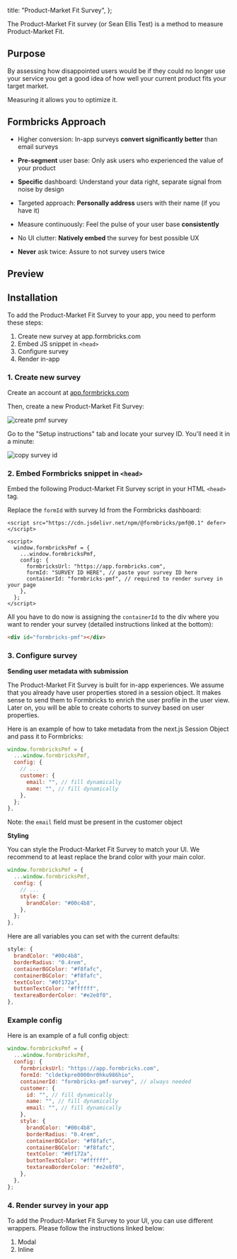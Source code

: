 
  title: "Product-Market Fit Survey",
};

The Product-Market Fit survey (or Sean Ellis Test) is a method to measure Product-Market Fit.

## Purpose

By assessing how disappointed users would be if they could no longer use your service you get a good idea of how well your current product fits your target market.

Measuring it allows you to optimize it.

## Formbricks Approach

- Higher conversion: In-app surveys **convert significantly better** than email surveys

- **Pre-segment** user base: Only ask users who experienced the value of your product

- **Specific** dashboard: Understand your data right, separate signal from noise by design

- Targeted approach: **Personally address** users with their name (if you have it)

- Measure continuously: Feel the pulse of your user base **consistently**

- No UI clutter: **Natively embed** the survey for best possible UX

- **Never** ask twice: Assure to not survey users twice

## Preview

<div className="max-w-md">
  <PmfDummy />
</div>

## Installation

To add the Product-Market Fit Survey to your app, you need to perform these steps:

1. Create new survey at app.formbricks.com
2. Embed JS snippet in `<head>`
3. Configure survey
4. Render in-app

### 1. Create new survey

Create an account at [app.formbricks.com](https://app.formbricks.com/auth/signup)

Then, create a new Product-Market Fit Survey:

<Image src={NewPMF} alt="create pmf survey" quality="100" />

Go to the "Setup instructions" tab and locate your survey ID. You'll need it in a minute:

<Image src={ID} alt="copy survey id" quality="100" />

### 2. Embed Formbricks snippet in `<head>`

Embed the following Product-Market Fit Survey script in your HTML `<head>` tag.

Replace the `formId` with survey Id from the Formbricks dashboard:

```tsx
<script src="https://cdn.jsdelivr.net/npm/@formbricks/pmf@0.1" defer></script>

<script>
  window.formbricksPmf = {
    ...window.formbricksPmf,
    config: {
      formbricksUrl: "https://app.formbricks.com",
      formId: "SURVEY ID HERE", // paste your survey ID here
      containerId: "formbricks-pmf", // required to render survey in your page
    },
  };
</script>
```

All you have to do now is assigning the `containerId` to the div where you want to render your survey (detailed instructions linked at the bottom):

```html
<div id="formbricks-pmf"></div>
```

### 3. Configure survey

**Sending user metadata with submission**

The Product-Market Fit Survey is built for in-app experiences. We assume that you already have user properties stored in a session object. It makes sense to send them to Formbricks to enrich the user profile in the user view. Later on, you will be able to create cohorts to survey based on user properties.

Here is an example of how to take metadata from the next.js Session Object and pass it to Formbricks:

```javascript
window.formbricksPmf = {
  ...window.formbricksPmf,
  config: {
    // ...
    customer: {
      email: "", // fill dynamically
      name: "", // fill dynamically
    },
  };
},
```

Note: the `email` field must be present in the customer object

**Styling**

You can style the Product-Market Fit Survey to match your UI. We recommend to at least replace the brand color with your main color.

```javascript
window.formbricksPmf = {
  ...window.formbricksPmf,
  config: {
    // ...
    style: {
      brandColor: "#00c4b8",
    },
  };
},
```

Here are all variables you can set with the current defaults:

```javascript
style: {
  brandColor: "#00c4b8",
  borderRadius: "0.4rem",
  containerBGColor: "#f8fafc",
  containerBGColor: "#f8fafc",
  textColor: "#0f172a",
  buttonTextColor: "#ffffff",
  textareaBorderColor: "#e2e8f0",
},
```

### Example config

Here is an example of a full config object:

```javascript
window.formbricksPmf = {
  ...window.formbricksPmf,
  config: {
    formbricksUrl: "https://app.formbricks.com",
    formId: "cldetkpre0000nr0hku986hio",
    containerId: "formbricks-pmf-survey", // always needed
    customer: {
      id: "", // fill dynamically
      name: "", // fill dynamically
      email: "", // fill dynamically
    },
    style: {
      brandColor: "#00c4b8",
      borderRadius: "0.4rem",
      containerBGColor: "#f8fafc",
      containerBGColor: "#f8fafc",
      textColor: "#0f172a",
      buttonTextColor: "#ffffff",
      textareaBorderColor: "#e2e8f0",
    },
  },
};
```

### 4. Render survey in your app

To add the Product-Market Fit Survey to your UI, you can use different wrappers. Please follow the instructions linked below:

1. <Link href="/docs/wrappers/modal">Modal</Link>
2. <Link href="/docs/wrappers/inline">Inline</Link>

